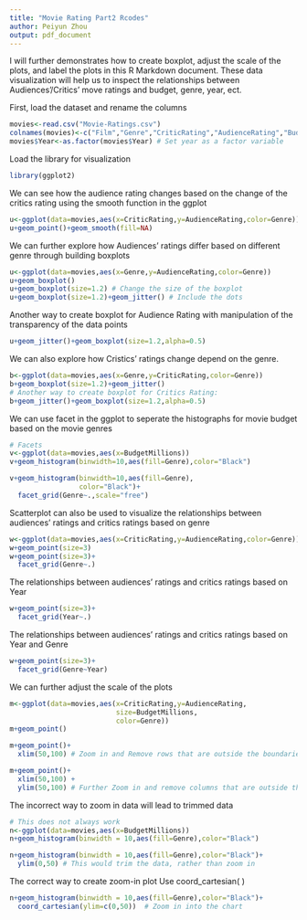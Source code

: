 ```yaml
---
title: "Movie Rating Part2 Rcodes"
author: Peiyun Zhou
output: pdf_document
---
```


I will further demonstrates how to create boxplot, adjust the scale of the plots, and 
label the plots in this R Markdown document. These data visualization will help us to inspect the relationships between Audiences'/Critics' move ratings and budget, genre, year, ect. 

First, load the dataset and rename the columns
```r
movies<-read.csv("Movie-Ratings.csv")
colnames(movies)<-c("Film","Genre","CriticRating","AudienceRating","BudgetMillions","Year") # rename the columns
movies$Year<-as.factor(movies$Year) # Set year as a factor variable
```

Load the library for visualization

```r
library(ggplot2)
```


We can see how the audience rating changes based on the change of the critics rating
using the smooth function in the ggplot

```r
u<-ggplot(data=movies,aes(x=CriticRating,y=AudienceRating,color=Genre))
u+geom_point()+geom_smooth(fill=NA)

```

We can further explore how Audiences' ratings differ based on different genre 
through building boxplots

```r
u<-ggplot(data=movies,aes(x=Genre,y=AudienceRating,color=Genre))
u+geom_boxplot()
u+geom_boxplot(size=1.2) # Change the size of the boxplot
u+geom_boxplot(size=1.2)+geom_jitter() # Include the dots
```

Another way to create boxplot for Audience Rating with manipulation of the transparency of the data points

```r
u+geom_jitter()+geom_boxplot(size=1.2,alpha=0.5)
```

We can also explore how Cristics' ratings change depend on the genre.


```r
b<-ggplot(data=movies,aes(x=Genre,y=CriticRating,color=Genre))
b+geom_boxplot(size=1.2)+geom_jitter()
# Another way to create boxplot for Critics Rating:
b+geom_jitter()+geom_boxplot(size=1.2,alpha=0.5)
```

We can use facet in the ggplot to seperate the histographs for movie budget based 
on the movie genres

```r
# Facets
v<-ggplot(data=movies,aes(x=BudgetMillions))
v+geom_histogram(binwidth=10,aes(fill=Genre),color="Black")

v+geom_histogram(binwidth=10,aes(fill=Genre),
                 color="Black")+
  facet_grid(Genre~.,scale="free")
```


Scatterplot can also be used to visualize the relationships between audiences' ratings and critics ratings based on genre

```r
w<-ggplot(data=movies,aes(x=CriticRating,y=AudienceRating,color=Genre))
w+geom_point(size=3)
w+geom_point(size=3)+
  facet_grid(Genre~.)
```

The relationships between audiences' ratings and critics ratings based on Year

```r
w+geom_point(size=3)+
  facet_grid(Year~.)
```


The relationships between audiences' ratings and critics ratings based on Year and Genre


```r
w+geom_point(size=3)+
  facet_grid(Genre~Year)
```


We can further adjust the scale of the plots

```r
m<-ggplot(data=movies,aes(x=CriticRating,y=AudienceRating,
                          size=BudgetMillions,
                          color=Genre))
m+geom_point()

m+geom_point()+
  xlim(50,100) # Zoom in and Remove rows that are outside the boundaries

m+geom_point()+
  xlim(50,100) +
  ylim(50,100) # Further Zoom in and remove columns that are outside the boundaries

```


The incorrect way to zoom in data will lead to trimmed data

```r
# This does not always work
n<-ggplot(data=movies,aes(x=BudgetMillions))
n+geom_histogram(binwidth = 10,aes(fill=Genre),color="Black")

n+geom_histogram(binwidth = 10,aes(fill=Genre),color="Black")+
  ylim(0,50) # This would trim the data, rather than zoom in 

```

The correct way to create zoom-in plot
Use coord_cartesian( )

```r
n+geom_histogram(binwidth = 10,aes(fill=Genre),color="Black")+
  coord_cartesian(ylim=c(0,50))  # Zoom in into the chart 
```



